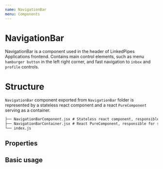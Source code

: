 ```yaml
---
name: NavigationBar
menu: Components
---
```



# NavigationBar

NavigationBar is a component used in the header of LinkedPipes Applications frontend. Contains main control elements, such as menu `hamburger button` in the left right corner, and fast navigation to `inbox` and `profile` controls.

# Structure

`NavigationBar` component exported from `NavigationBar` folder is represented by a stateless react component and a react `PureComponent` serving as a container.

```.md
├── NavigationBarComponent.jsx # Stateless react component, responsible for ui
├── NavigationBarContainer.jsx # React PureComponent, responsible for states
└── index.js
```

## Properties

<Props of={NavigationBarComponentDemo} />

## Basic usage

<Playground>
  <NavigationBarComponentDemo />
</Playground>
